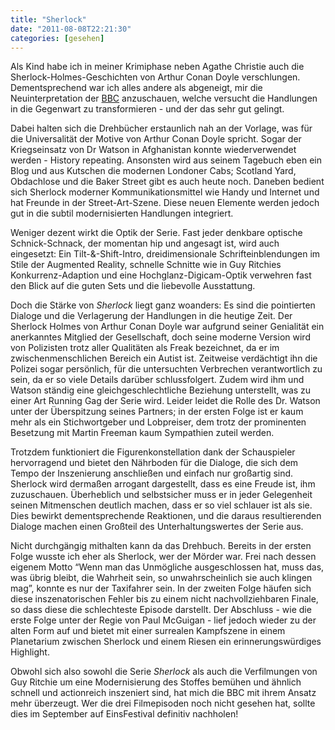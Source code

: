 ```yaml
---
title: "Sherlock"
date: "2011-08-08T22:21:30"
categories: [gesehen]
---
```


Als Kind habe ich in meiner Krimiphase neben Agathe Christie auch die Sherlock-Holmes-Geschichten von Arthur Conan Doyle verschlungen. Dementsprechend war ich alles andere als abgeneigt, mir die Neuinterpretation der [BBC](http://www.sherlock-bbcgermany.de/) anzuschauen, welche versucht die Handlungen in die Gegenwart zu transformieren - und der das sehr gut gelingt.

Dabei halten sich die Drehbücher erstaunlich nah an der Vorlage, was für die Universalität der Motive von Arthur Conan Doyle spricht. Sogar der Kriegseinsatz von Dr Watson in Afghanistan konnte wiederverwendet werden - History repeating. Ansonsten wird aus seinem Tagebuch eben ein Blog und aus Kutschen die modernen Londoner Cabs; Scotland Yard, Obdachlose und die Baker Street gibt es auch heute noch. Daneben bedient sich Sherlock moderner Kommunikationsmittel wie Handy und Internet und hat Freunde in der Street-Art-Szene. Diese neuen Elemente werden jedoch gut in die subtil modernisierten Handlungen integriert. 

Weniger dezent wirkt die Optik der Serie. Fast jeder denkbare optische Schnick-Schnack, der momentan hip und angesagt ist, wird auch eingesetzt: Ein Tilt-&-Shift-Intro, dreidimensionale Schrifteinblendungen im Stile der Augmented Reality, schnelle Schnitte wie in Guy Ritchies Konkurrenz-Adaption und eine Hochglanz-Digicam-Optik verwehren fast den Blick auf die guten Sets und die liebevolle Ausstattung.

Doch die Stärke von *Sherlock* liegt ganz woanders: Es sind die pointierten Dialoge und die Verlagerung der Handlungen in die heutige Zeit. Der Sherlock Holmes von Arthur Conan Doyle war aufgrund seiner Genialität ein anerkanntes Mitglied der Gesellschaft, doch seine moderne Version wird von Polizisten trotz aller Qualitäten als Freak bezeichnet, da er im zwischenmenschlichen Bereich ein Autist ist. Zeitweise verdächtigt ihn die Polizei sogar persönlich, für die untersuchten Verbrechen verantwortlich zu sein, da er so viele Details darüber schlussfolgert. Zudem wird ihm und Watson ständig eine gleichgeschlechtliche Beziehung unterstellt, was zu einer Art Running Gag der Serie wird. Leider leidet die Rolle des Dr. Watson unter der Überspitzung seines Partners; in der ersten Folge ist er kaum mehr als ein Stichwortgeber und Lobpreiser, dem trotz der prominenten Besetzung mit Martin Freeman kaum Sympathien zuteil werden.

Trotzdem funktioniert die Figurenkonstellation dank der Schauspieler hervorragend und bietet den Nährboden für die Dialoge, die sich dem Tempo der Inszenierung anschließen und einfach nur großartig sind. Sherlock wird dermaßen arrogant dargestellt, dass es eine Freude ist, ihm zuzuschauen. Überheblich und selbstsicher muss er in jeder Gelegenheit seinen Mitmenschen deutlich machen, dass er so viel schlauer ist als sie. Dies bewirkt dementsprechende Reaktionen, und die daraus resultierenden Dialoge machen einen Großteil des Unterhaltungswertes der Serie aus.

Nicht durchgängig mithalten kann da das Drehbuch. Bereits in der ersten Folge wusste ich eher als Sherlock, wer der Mörder war. Frei nach dessen eigenem Motto "Wenn man das Unmögliche ausgeschlossen hat, muss das, was übrig bleibt, die Wahrheit sein, so unwahrscheinlich sie auch klingen mag", konnte es nur der Taxifahrer sein. In der zweiten Folge häufen sich diese inszenatorischen Fehler bis zu einem nicht nachvollziehbaren Finale, so dass diese die schlechteste Episode darstellt. Der Abschluss - wie die erste Folge unter der Regie von Paul McGuigan - lief jedoch wieder zu der alten Form auf und bietet mit einer surrealen Kampfszene in einem Planetarium zwischen Sherlock und einem Riesen ein erinnerungswürdiges Highlight.

Obwohl sich also sowohl die Serie *Sherlock* als auch die Verfilmungen von Guy Ritchie um eine Modernisierung des Stoffes bemühen und ähnlich schnell und actionreich inszeniert sind, hat mich die BBC mit ihrem Ansatz mehr überzeugt. Wer die drei Filmepisoden noch nicht gesehen hat, sollte dies im September auf EinsFestival definitiv nachholen!
